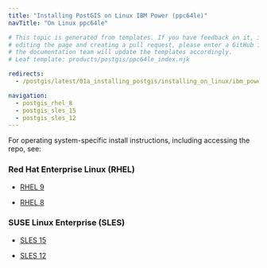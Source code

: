 ```yaml
---
title: "Installing PostGIS on Linux IBM Power (ppc64le)"
navTitle: "On Linux ppc64le"

# This topic is generated from templates. If you have feedback on it, instead of
# editing the page and creating a pull request, please enter a GitHub issue and
# the documentation team will update the templates accordingly.
# Leaf template: products/postgis/ppc64le_index.njk

redirects:
  - /postgis/latest/01a_installing_postgis/installing_on_linux/ibm_power_ppc64le/

navigation:
  - postgis_rhel_8
  - postgis_sles_15
  - postgis_sles_12
---
```


For operating system-specific install instructions, including accessing the repo, see:

### Red Hat Enterprise Linux (RHEL)

- [RHEL 9](postgis_rhel_9)

- [RHEL 8](postgis_rhel_8)

### SUSE Linux Enterprise (SLES)

- [SLES 15](postgis_sles_15)

- [SLES 12](postgis_sles_12)
